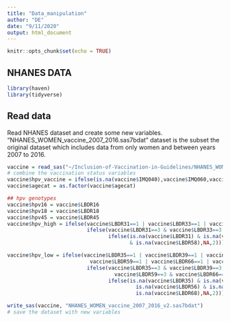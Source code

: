 ```yaml
---
title: "Data_manipulation"
author: "DE"
date: "9/11/2020"
output: html_document
---
```


```r
knitr::opts_chunk$set(echo = TRUE)
```

## NHANES DATA


```r
library(haven)
library(tidyverse)
```
## Read data

Read NHANES dataset and create some new variables.
"NHANES_WOMEN_vaccine_2007_2016.sas7bdat" dataset is the subset the original dataset which includes data from only women and between years 2007 to 2016.
```r
vaccine = read_sas("~/Inclusion-of-Vaccination-in-Guidelines/NHANES_WOMEN_vaccine_2007_2016.sas7bdat",NULL)  
# combine the vaccination status variables
vaccine$hpv_vaccine = ifelse(is.na(vaccine$IMQ040),vaccine$IMQ060,vaccine$IMQ040)
vaccine$agecat = as.factor(vaccine$agecat)

## hpv genotypes
vaccine$hpv16 = vaccine$LBDR16
vaccine$hpv18 = vaccine$LBDR18
vaccine$hpv45 = vaccine$LBDR45
vaccine$hpv_high = ifelse(vaccine$LBDR31==1 | vaccine$LBDR33==1 | vaccine$LBDR52==1 | vaccine$LBDR58==1, 1,
                          ifelse(vaccine$LBDR31==3 & vaccine$LBDR33==3 & vaccine$LBDR52==3 & vaccine$LBDR58==3,3,
                                 ifelse(is.na(vaccine$LBDR31) & is.na(vaccine$LBDR33) & is.na(vaccine$LBDR52) 
                                        & is.na(vaccine$LBDR58),NA,2)))

vaccine$hpv_low = ifelse(vaccine$LBDR35==1 | vaccine$LBDR39==1 | vaccine$LBDR51==1 | vaccine$LBDR56==1 | 
                           vaccine$LBDR59==1 | vaccine$LBDR66==1 | vaccine$LBDR68==1, 1,
                          ifelse(vaccine$LBDR35==3 & vaccine$LBDR39==3 & vaccine$LBDR51==3 & vaccine$LBDR56==3 &
                                   vaccine$LBDR59==3 & vaccine$LBDR66==3 & vaccine$LBDR68==3,3,
                                 ifelse(is.na(vaccine$LBDR35) & is.na(vaccine$LBDR39) & is.na(vaccine$LBDR51) &
                                          is.na(vaccine$LBDR56) & is.na(vaccine$LBDR59) & is.na(vaccine$LBDR66) &
                                          is.na(vaccine$LBDR68),NA,2)))

write_sas(vaccine, "NHANES_WOMEN_vaccine_2007_2016_v2.sas7bdat")
# save the dataset with new variables
```


